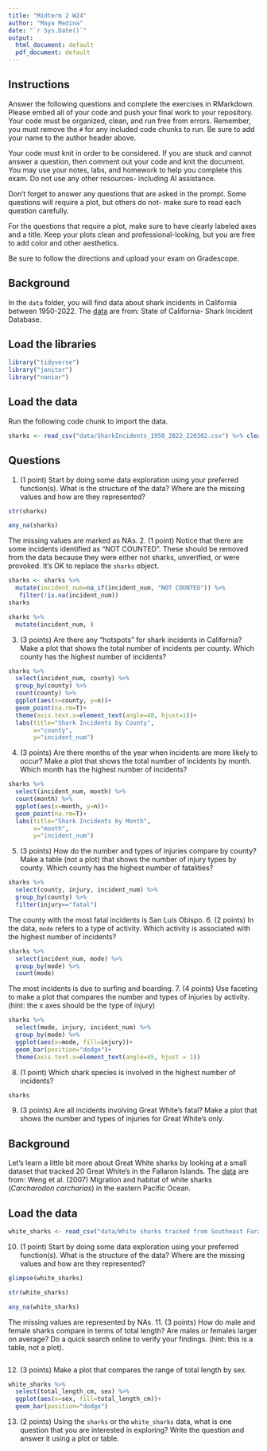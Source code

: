 ```yaml
---
title: "Midterm 2 W24"
author: "Maya Medina"
date: "`r Sys.Date()`"
output:
  html_document: default
  pdf_document: default
---
```


## Instructions
Answer the following questions and complete the exercises in RMarkdown. Please embed all of your code and push your final work to your repository. Your code must be organized, clean, and run free from errors. Remember, you must remove the `#` for any included code chunks to run. Be sure to add your name to the author header above. 

Your code must knit in order to be considered. If you are stuck and cannot answer a question, then comment out your code and knit the document. You may use your notes, labs, and homework to help you complete this exam. Do not use any other resources- including AI assistance.  

Don't forget to answer any questions that are asked in the prompt. Some questions will require a plot, but others do not- make sure to read each question carefully.  

For the questions that require a plot, make sure to have clearly labeled axes and a title. Keep your plots clean and professional-looking, but you are free to add color and other aesthetics.  

Be sure to follow the directions and upload your exam on Gradescope.    

## Background
In the `data` folder, you will find data about shark incidents in California between 1950-2022. The [data](https://catalog.data.gov/dataset/shark-incident-database-california-56167) are from: State of California- Shark Incident Database.   

## Load the libraries
```r
library("tidyverse")
library("janitor")
library("naniar")
```

## Load the data
Run the following code chunk to import the data.
```r
sharks <- read_csv("data/SharkIncidents_1950_2022_220302.csv") %>% clean_names()
```

## Questions
1. (1 point) Start by doing some data exploration using your preferred function(s). What is the structure of the data? Where are the missing values and how are they represented?  
```r
str(sharks)
```

```r
any_na(sharks)
```
The missing values are marked as NAs. 
2. (1 point) Notice that there are some incidents identified as "NOT COUNTED". These should be removed from the data because they were either not sharks, unverified, or were provoked. It's OK to replace the `sharks` object.
```r
sharks <- sharks %>% 
  mutate(incident_num=na_if(incident_num, "NOT COUNTED")) %>% 
   filter(!is.na(incident_num))
sharks
```
```r
sharks %>% 
  mutate(incident_num, )
```

3. (3 points) Are there any "hotspots" for shark incidents in California? Make a plot that shows the total number of incidents per county. Which county has the highest number of incidents?
```r
sharks %>% 
  select(incident_num, county) %>%
  group_by(county) %>% 
  count(county) %>% 
  ggplot(aes(x=county, y=n))+
  geom_point(na.rm=T)+
  theme(axis.text.x=element_text(angle=40, hjust=1))+
  labs(title="Shark Incidents by County", 
       x="county", 
       y="incident_num")
```

4. (3 points) Are there months of the year when incidents are more likely to occur? Make a plot that shows the total number of incidents by month. Which month has the highest number of incidents?  
```r
sharks %>% 
  select(incident_num, month) %>% 
  count(month) %>% 
  ggplot(aes(x=month, y=n))+
  geom_point(na.rm=T)+
  labs(title="Shark Incidents by Month", 
       x="month", 
       y="incident_num")
```

5. (3 points) How do the number and types of injuries compare by county? Make a table (not a plot) that shows the number of injury types by county. Which county has the highest number of fatalities?


```r
sharks %>% 
  select(county, injury, incident_num) %>% 
  group_by(county) %>%
  filter(injury=="fatal")
```
The county with the most fatal incidents is San Luis Obispo.
6. (2 points) In the data, `mode` refers to a type of activity. Which activity is associated with the highest number of incidents?
```r
sharks %>% 
  select(incident_num, mode) %>% 
  group_by(mode) %>% 
  count(mode)

```
The most incidents is due to surfing and boarding.
7. (4 points) Use faceting to make a plot that compares the number and types of injuries by activity. (hint: the x axes should be the type of injury) 
```r
sharks %>% 
  select(mode, injury, incident_num) %>% 
  group_by(mode) %>% 
  ggplot(aes(x=mode, fill=injury))+
  geom_bar(position="dodge")+
  theme(axis.text.x=element_text(angle=45, hjust = 1))
```

8. (1 point) Which shark species is involved in the highest number of incidents?  
```r
sharks
```

9. (3 points) Are all incidents involving Great White's fatal? Make a plot that shows the number and types of injuries for Great White's only.  

## Background
Let's learn a little bit more about Great White sharks by looking at a small dataset that tracked 20 Great White's in the Fallaron Islands. The [data](https://link.springer.com/article/10.1007/s00227-007-0739-4) are from: Weng et al. (2007) Migration and habitat of white sharks (_Carcharodon carcharias_) in the eastern Pacific Ocean.

## Load the data
```r
white_sharks <- read_csv("data/White sharks tracked from Southeast Farallon Island, CA, USA, 1999 2004.csv", na = c("?", "n/a")) %>% clean_names()
```

10. (1 point) Start by doing some data exploration using your preferred function(s). What is the structure of the data? Where are the missing values and how are they represented?
```r
glimpse(white_sharks)
```

```r
str(white_sharks)
```

```r
any_na(white_sharks)
```
The missing values are represented by NAs.
11. (3 points) How do male and female sharks compare in terms of total length? Are males or females larger on average? Do a quick search online to verify your findings. (hint: this is a table, not a plot).  
```r

```

12. (3 points) Make a plot that compares the range of total length by sex.
```r
white_sharks %>% 
  select(total_length_cm, sex) %>% 
  ggplot(aes(x=sex, fill=total_length_cm))+
  geom_bar(position="dodge")
```

13. (2 points) Using the `sharks` or the `white_sharks` data, what is one question that you are interested in exploring? Write the question and answer it using a plot or table.  